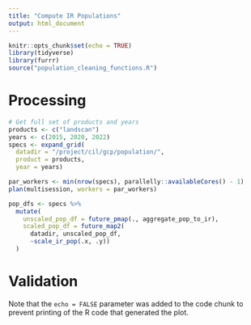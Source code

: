 ```yaml
---
title: "Compute IR Populations"
output: html_document
---
```


```r
knitr::opts_chunk$set(echo = TRUE)
library(tidyverse)
library(furrr)
source("population_cleaning_functions.R")
```

# Processing 
```r
# Get full set of products and years
products <- c("landscan")
years <- c(2015, 2020, 2022)
specs <- expand_grid(
  datadir = "/project/cil/gcp/population/",
  product = products, 
  year = years)

par_workers <- min(nrow(specs), parallelly::availableCores() - 1)
plan(multisession, workers = par_workers)

pop_dfs <- specs %>% 
  mutate(
    unscaled_pop_df = future_pmap(., aggregate_pop_to_ir),
    scaled_pop_df = future_map2(
      datadir, unscaled_pop_df, 
      ~scale_ir_pop(.x, .y))
  )

```

# Validation
Note that the `echo = FALSE` parameter was added to the code chunk to prevent printing of the R code that generated the plot.
